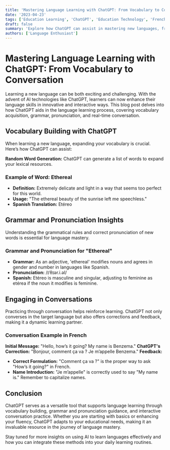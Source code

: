 ```yaml
---
title: 'Mastering Language Learning with ChatGPT: From Vocabulary to Conversation'
date: '2023-04-23'
tags: ['Education Learning', 'ChatGPT', 'Education Technology', 'French', 'Spanish']
draft: false
summary: 'Explore how ChatGPT can assist in mastering new languages, from building vocabulary to practicing grammar and engaging in real-time conversation.'
authors: ['Language Enthusiast']
---
```


# Mastering Language Learning with ChatGPT: From Vocabulary to Conversation

Learning a new language can be both exciting and challenging. With the advent of AI technologies like ChatGPT, learners can now enhance their language skills in innovative and interactive ways. This blog post delves into how ChatGPT aids in the language learning process, covering vocabulary acquisition, grammar, pronunciation, and real-time conversation.

## Vocabulary Building with ChatGPT

When learning a new language, expanding your vocabulary is crucial. Here’s how ChatGPT can assist:

**Random Word Generation:** ChatGPT can generate a list of words to expand your lexical resources.

### Example of Word: Ethereal

- **Definition:** Extremely delicate and light in a way that seems too perfect for this world.
- **Usage:** "The ethereal beauty of the sunrise left me speechless."
- **Spanish Translation:** Etéreo

## Grammar and Pronunciation Insights

Understanding the grammatical rules and correct pronunciation of new words is essential for language mastery.

### Grammar and Pronunciation for "Ethereal"

- **Grammar:** As an adjective, 'ethereal' modifies nouns and agrees in gender and number in languages like Spanish.
- **Pronunciation:** /ɪˈθɪər.i.əl/
- **Spanish:** Etéreo is masculine and singular, adjusting to feminine as etérea if the noun it modifies is feminine.

## Engaging in Conversations

Practicing through conversation helps reinforce learning. ChatGPT not only converses in the target language but also offers corrections and feedback, making it a dynamic learning partner.

### Conversation Example in French

**Initial Message:** "Hello, how’s it going? My name is Benzema."
**ChatGPT's Correction:** "Bonjour, comment ça va ? Je m’appelle Benzema."
**Feedback:**
- **Correct Formulation:** "Comment ça va ?" is the proper way to ask "How’s it going?" in French.
- **Name Introduction:** "Je m’appelle" is correctly used to say "My name is." Remember to capitalize names.

## Conclusion

ChatGPT serves as a versatile tool that supports language learning through vocabulary building, grammar and pronunciation guidance, and interactive conversation practice. Whether you are starting with basics or enhancing your fluency, ChatGPT adapts to your educational needs, making it an invaluable resource in the journey of language mastery.

Stay tuned for more insights on using AI to learn languages effectively and how you can integrate these methods into your daily learning routines.

